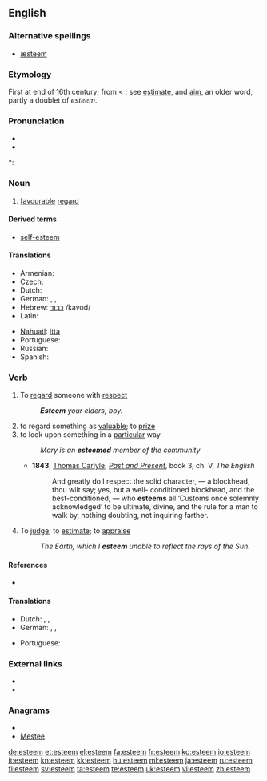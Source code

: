 ==English==

===Alternative spellings===
* [[æsteem]] {{i|archaic}}

===Etymology===
First at end of 16th century; from {{etyl|frm}} {{term|estimer}} < {{etyl|la}} {{term|aestimare||to value, rate, weigh, estimate}}; see [[estimate]], and [[aim]], an older word, partly a doublet of ''esteem''.

===Pronunciation===
* {{IPA|[ɛsˈtim]}}
* {{audio|en-us-esteem.ogg|Audio (US)}}

*: {{rhymes|iːm}}

===Noun===
{{en-noun|-}}

# [[favourable]] [[regard]]
====Derived terms====
* [[self-esteem]]
====Translations====
{{trans-top|favourable regard}}
* Armenian: {{t-|hy|հարգանք|tr=hargank’}}
* Czech: {{t-|cs|úcta|f}}
* Dutch: {{t+|nl|achting|f}}
* German: {{t+|de|Achtung|f}},  {{t+|de|Ansehen|n}}, {{t|de|Wertschätzung|f}}
* Hebrew: [[כבוד]] /kavod/
* Latin: {{t-|la|diligere}}
{{trans-mid}}
* [[Nahuatl]]: [[itta]]
* Portuguese: {{t+|pt|estima}}
* Russian: {{t+|ru|уважение|tr=uvazhenie}}
* Spanish: {{t-|es|estima}}
{{trans-bottom}}

===Verb===
{{en-verb}}

# To [[regard]] someone with [[respect]]
#: '''''Esteem''' your elders, boy.''
# to regard something as [[valuable]]; to [[prize]]
# to look upon something in a [[particular]] way
#: ''Mary is an '''esteemed''' member of the community''
#*'''1843''', [[w:Thomas_Carlyle|Thomas Carlyle]], ''[[:w:Past and Present (book)|Past and Present]]'', book 3, ch. V, ''The English''
#*: And greatly do I respect the solid character, — a blockhead, thou wilt say;  yes, but a well- conditioned blockhead, and the best-conditioned, — who '''esteems''' all ‘Customs once solemnly acknowledged’ to be ultimate, divine, and the rule for a man to walk by, nothing doubting, not inquiring farther.
# {{obsolete}} To [[judge]]; to [[estimate]]; to [[appraise]]
#: ''The Earth, which I '''esteem''' unable to reflect the rays of the Sun.''

====References====
* {{R:OED2}}

====Translations====
{{trans-top|esteem}}
* Dutch: {{t+|nl|achten}}, {{t+|nl|waarderen}}, {{t+|nl|prijzen}}
* German: {{t+|de|schätzen}}, {{t+|de|ansehen}}, {{t+|de|achten}}
{{trans-mid}}
* Portuguese: {{t+|pt|estimar}}
{{trans-bottom}}

===External links===
* {{R:Webster 1913}}
* {{R:Century 1911}}

===Anagrams===
* {{alphagram|eeemst}}
* [[Mestee#English|Mestee]]

[[de:esteem]]
[[et:esteem]]
[[el:esteem]]
[[fa:esteem]]
[[fr:esteem]]
[[ko:esteem]]
[[io:esteem]]
[[it:esteem]]
[[kn:esteem]]
[[kk:esteem]]
[[hu:esteem]]
[[ml:esteem]]
[[ja:esteem]]
[[ru:esteem]]
[[fi:esteem]]
[[sv:esteem]]
[[ta:esteem]]
[[te:esteem]]
[[uk:esteem]]
[[vi:esteem]]
[[zh:esteem]]
